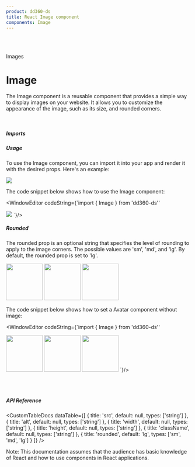 ```yaml
---
product: dd360-ds
title: React Image component
components: Image
---
```


<br />
<br />

<Label>Images</Label>

# <span name="floating-nav">Image</span>

The Image component is a reusable component that provides a simple way to
display images on your website. It allows you to customize the appearance of the
image, such as its size, and rounded corners.

<br />

##### <span name="floating-nav">Imports</span>

<WindowEditor codeString="import { Image } from 'dd360-ds'" />

##### <span name="floating-nav">Usage</span>

To use the Image component, you can import it into your app and render it with
the desired props. Here's an example:

<ContainerComponentDoc>
  <Image src="https://picsum.photos/200/300?grayscale" />
</ContainerComponentDoc>

The code snippet below shows how to use the Image component:

<WindowEditor
    codeString={`import { Image } from 'dd360-ds''

<Image src="https://picsum.photos/200/300?grayscale" />
`}/>

<br />

##### <span name="floating-nav">Rounded</span>

The rounded prop is an optional string that specifies the level of rounding to
apply to the image corners. The possible values are 'sm', 'md', and 'lg'. By
default, the rounded prop is set to 'lg'.

<ContainerComponentDoc className="flex gap-2">
  <Image
    src="https://picsum.photos/100?grayscale"
    width="100px"
    height="100px"
    rounded="sm"
  />
  <Image
    src="https://picsum.photos/100?grayscale"
    width="100px"
    height="100px"
    rounded="md"
  />
  <Image
    src="https://picsum.photos/100?grayscale"
    width="100px"
    height="100px"
    rounded="lg"
  />
</ContainerComponentDoc>

The code snippet below shows how to set a Avatar component without image:

<WindowEditor
    codeString={`import { Image } from 'dd360-ds''

<Image
  src="https://picsum.photos/100?grayscale"
  width="100px"
  height="100px"
  rounded="sm"
/>
<Image
  src="https://picsum.photos/100?grayscale"
  width="100px"
  height="100px"
  rounded="md"
/>
<Image
  src="https://picsum.photos/100?grayscale"
  width="100px"
  height="100px"
  rounded="lg"
/>
`}/>

<br />
<br />

##### <span name="floating-nav">API Reference</span>

<CustomTableDocs
  dataTable={[
    { title: 'src', default: null, types: ['string'] },
    { title: 'alt', default: null, types: ['string'] },
    { title: 'width', default: null, types: ['string'] },
    { title: 'height', default: null, types: ['string'] },
    { title: 'className', default: null, types: ['string'] },
    { title: 'rounded', default: 'lg', types: ['sm', 'md', 'lg'] }
  ]}
/>

Note: This documentation assumes that the audience has basic knowledge of React
and how to use components in React applications.

<BackAndForwardController />